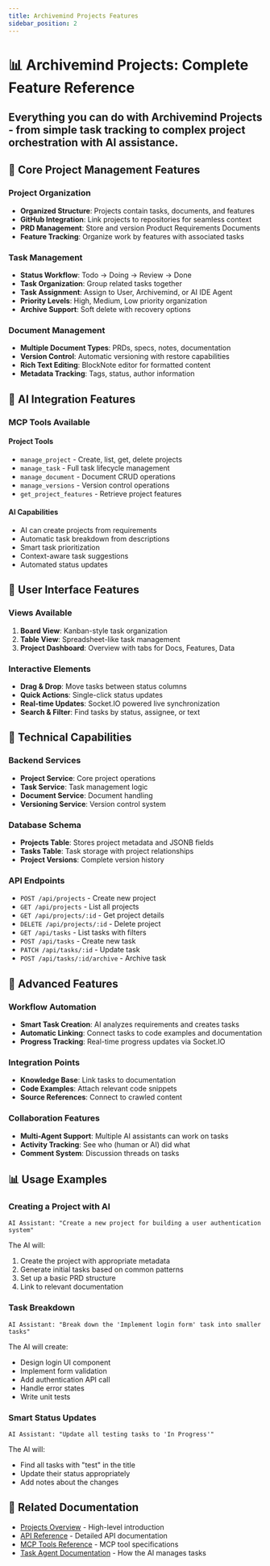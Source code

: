 ```yaml
---
title: Archivemind Projects Features
sidebar_position: 2
---
```



# 📊 Archivemind Projects: Complete Feature Reference

<div className="hero hero--secondary">
  <div className="container">
    <h2 className="hero__subtitle">
      Everything you can do with Archivemind Projects - from simple task tracking to complex project orchestration with AI assistance.
    </h2>
  </div>
</div>

## 🎯 Core Project Management Features

### Project Organization
- **Organized Structure**: Projects contain tasks, documents, and features
- **GitHub Integration**: Link projects to repositories for seamless context
- **PRD Management**: Store and version Product Requirements Documents
- **Feature Tracking**: Organize work by features with associated tasks

### Task Management
- **Status Workflow**: Todo → Doing → Review → Done
- **Task Organization**: Group related tasks together
- **Task Assignment**: Assign to User, Archivemind, or AI IDE Agent
- **Priority Levels**: High, Medium, Low priority organization
- **Archive Support**: Soft delete with recovery options

### Document Management
- **Multiple Document Types**: PRDs, specs, notes, documentation
- **Version Control**: Automatic versioning with restore capabilities
- **Rich Text Editing**: BlockNote editor for formatted content
- **Metadata Tracking**: Tags, status, author information

## 🤖 AI Integration Features

### MCP Tools Available

<div className="row">
  <div className="col col--6">
    <div className="card">
      <div className="card__header">
        <h4>Project Tools</h4>
      </div>
      <div className="card__body">
        <ul>
          <li><code>manage_project</code> - Create, list, get, delete projects</li>
          <li><code>manage_task</code> - Full task lifecycle management</li>
          <li><code>manage_document</code> - Document CRUD operations</li>
          <li><code>manage_versions</code> - Version control operations</li>
          <li><code>get_project_features</code> - Retrieve project features</li>
        </ul>
      </div>
    </div>
  </div>
  <div className="col col--6">
    <div className="card">
      <div className="card__header">
        <h4>AI Capabilities</h4>
      </div>
      <div className="card__body">
        <ul>
          <li>AI can create projects from requirements</li>
          <li>Automatic task breakdown from descriptions</li>
          <li>Smart task prioritization</li>
          <li>Context-aware task suggestions</li>
          <li>Automated status updates</li>
        </ul>
      </div>
    </div>
  </div>
</div>

## 🎨 User Interface Features

### Views Available
1. **Board View**: Kanban-style task organization
2. **Table View**: Spreadsheet-like task management
3. **Project Dashboard**: Overview with tabs for Docs, Features, Data

### Interactive Elements
- **Drag & Drop**: Move tasks between status columns
- **Quick Actions**: Single-click status updates
- **Real-time Updates**: Socket.IO powered live synchronization
- **Search & Filter**: Find tasks by status, assignee, or text

## 🔧 Technical Capabilities

### Backend Services
- **Project Service**: Core project operations
- **Task Service**: Task management logic
- **Document Service**: Document handling
- **Versioning Service**: Version control system

### Database Schema
- **Projects Table**: Stores project metadata and JSONB fields
- **Tasks Table**: Task storage with project relationships
- **Project Versions**: Complete version history

### API Endpoints
- `POST /api/projects` - Create new project
- `GET /api/projects` - List all projects
- `GET /api/projects/:id` - Get project details
- `DELETE /api/projects/:id` - Delete project
- `GET /api/tasks` - List tasks with filters
- `POST /api/tasks` - Create new task
- `PATCH /api/tasks/:id` - Update task
- `POST /api/tasks/:id/archive` - Archive task

## 🚀 Advanced Features

### Workflow Automation
- **Smart Task Creation**: AI analyzes requirements and creates tasks
- **Automatic Linking**: Connect tasks to code examples and documentation
- **Progress Tracking**: Real-time progress updates via Socket.IO

### Integration Points
- **Knowledge Base**: Link tasks to documentation
- **Code Examples**: Attach relevant code snippets
- **Source References**: Connect to crawled content

### Collaboration Features
- **Multi-Agent Support**: Multiple AI assistants can work on tasks
- **Activity Tracking**: See who (human or AI) did what
- **Comment System**: Discussion threads on tasks

## 📊 Usage Examples

### Creating a Project with AI
```
AI Assistant: "Create a new project for building a user authentication system"
```
The AI will:
1. Create the project with appropriate metadata
2. Generate initial tasks based on common patterns
3. Set up a basic PRD structure
4. Link to relevant documentation

### Task Breakdown
```
AI Assistant: "Break down the 'Implement login form' task into smaller tasks"
```
The AI will create:
- Design login UI component
- Implement form validation
- Add authentication API call
- Handle error states
- Write unit tests

### Smart Status Updates
```
AI Assistant: "Update all testing tasks to 'In Progress'"
```
The AI will:
- Find all tasks with "test" in the title
- Update their status appropriately
- Add notes about the changes

## 🔗 Related Documentation

- [Projects Overview](./projects-overview) - High-level introduction
- [API Reference](./api-reference#project-management-api) - Detailed API documentation
- [MCP Tools Reference](./mcp-tools#project-tools) - MCP tool specifications
- [Task Agent Documentation](./agent-task) - How the AI manages tasks